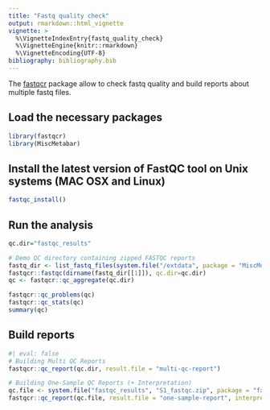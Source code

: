 ```yaml
---
title: "Fastq quality check"
output: rmarkdown::html_vignette
vignette: >
  %\VignetteIndexEntry{fastq_quality_check}
  %\VignetteEngine{knitr::rmarkdown}
  %\VignetteEncoding{UTF-8}
bibliography: bibliography.bib
---
```


The [fastqcr](https://github.com/kassambara/fastqcr) package allow to check fastq quality and build reports about multiple fastq files.


## Load the necessary packages 
```r
library(fastqcr)
library(MiscMetabar)
```

## Install the latest version of FastQC tool on Unix systems (MAC OSX and Linux)

```r
fastqc_install()
```

## Run the analysis

```r
qc.dir="fastqc_results"

# Demo QC directory containing zipped FASTQC reports
fastq_dir <- list_fastq_files(system.file("/extdata", package = "MiscMetabar"))
fastqcr::fastqc(dirname(fastq_dir[[1]]), qc.dir=qc.dir)
qc <- fastqcr::qc_aggregate(qc.dir)
```

```r
fastqcr::qc_problems(qc)
fastqcr::qc_stats(qc)
summary(qc)
```

## Build reports

```r
#| eval: false
# Building Multi QC Reports
fastqcr::qc_report(qc.dir, result.file = "multi-qc-report")

# Building One-Sample QC Reports (+ Interpretation)
qc.file <- system.file("fastqc_results", "S1_fastqc.zip", package = "fastqcr")
fastqcr::qc_report(qc.file, result.file = "one-sample-report", interpret = TRUE)
```


